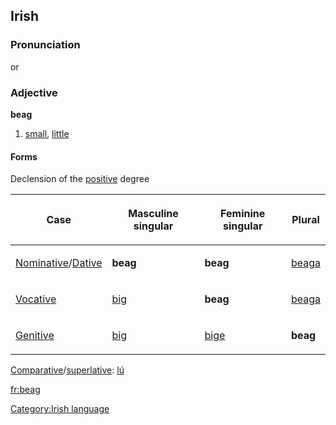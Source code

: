 == Irish ==
===Pronunciation===
{{IPA|[b&#690;og]}} or {{IPA|[b&#690;eg]}}
===Adjective===
'''beag'''
#[[small]], [[little]]

====Forms====
Declension of the [[positive]] degree
{|border="1" cellpadding="2"
!Case
!Masculine singular
!Feminine singular
!Plural
|-
| [[Nominative]]/[[Dative]]
| '''beag'''
| '''beag'''
| [[beaga]]
|-
| [[Vocative]]
| [[big#Irish|big]]
| '''beag'''
| [[beaga]]
|-
| [[Genitive]]
| [[big#Irish|big]]
| [[bige]]
| '''beag'''
|}

[[Comparative]]/[[superlative]]: [[lú]]

[[Category:Irish language]]

[[fr:beag]]